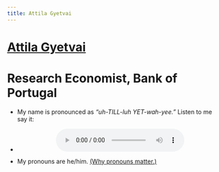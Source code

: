 ```yaml
---
title: Attila Gyetvai
---
```

<h1 class=name><a class=text1 href="/">Attila Gyetvai</a></h1>
<h1 class=affil>Research Economist, Bank of Portugal</h1>

<ul>
  <li><p>My name is pronounced as <i>"uh-TILL-luh YET-wah-yee."</i> Listen to me say it:</p></li>
  <li><center><audio controls><source src="pronounce.mp3" type="audio/mpeg"></audio></center></li>
  <li><p>My pronouns are he/him. <a class=text2 href="https://web.archive.org/web/20241209190608/https://www.edi.nih.gov/the-EDI-pulse-blog/what-are-gender-pronouns-why-do-they-matter"><u>(Why pronouns matter.)</u></a></p></li>
</ul>
